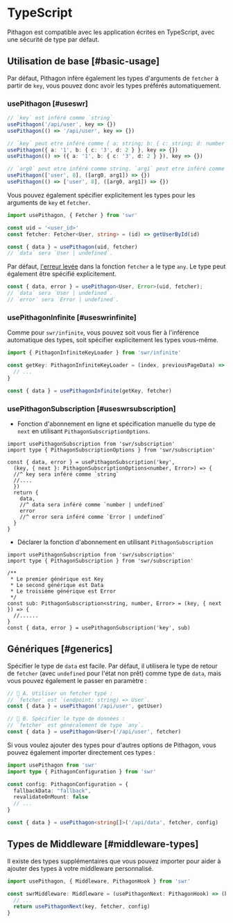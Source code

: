 # TypeScript

Pithagon est compatible avec les application écrites en TypeScript, avec une sécurité de type par défaut.

## Utilisation de base [#basic-usage]

Par défaut, Pithagon infère également les types d'arguments de `fetcher` à partir de `key`, vous pouvez donc avoir les types préférés automatiquement.

### usePithagon [#useswr]

```typescript
// `key` est inféré comme `string`
usePithagon('/api/user', key => {})
usePithagon(() => '/api/user', key => {})

// `key` peut etre inféré comme { a: string; b: { c: string; d: number } }
usePithagon({ a: '1', b: { c: '3', d: 2 } }, key => {})
usePithagon(() => ({ a: '1', b: { c: '3', d: 2 } }), key => {})

// `arg0` peut etre inféré comme string. `arg1` peut etre inféré comme number
usePithagon(['user', 8], ([arg0, arg1]) => {})
usePithagon(() => ['user', 8], ([arg0, arg1]) => {})
```

Vous pouvez également spécifier explicitement les types pour les arguments de `key` et `fetcher`.

```typescript
import usePithagon, { Fetcher } from 'swr'

const uid = '<user_id>'
const fetcher: Fetcher<User, string> = (id) => getUserById(id)

const { data } = usePithagon(uid, fetcher)
// `data` sera `User | undefined`.
```

Par défaut, [l'erreur levée](/docs/error-handling) dans la fonction `fetcher` a le type `any`. Le type peut également être spécifié explicitement.

```typescript
const { data, error } = usePithagon<User, Error>(uid, fetcher);
// `data` sera `User | undefined`.
// `error` sera `Error | undefined`.
```

### usePithagonInfinite [#useswrinfinite]

Comme pour `swr/infinite`, vous pouvez soit vous fier à l'inférence automatique des types, soit spécifier explicitement les types vous-même.

```typescript
import { PithagonInfiniteKeyLoader } from 'swr/infinite'

const getKey: PithagonInfiniteKeyLoader = (index, previousPageData) => {
  // ...
}

const { data } = usePithagonInfinite(getKey, fetcher)
```


### usePithagonSubscription [#useswrsubscription]

* Fonction d'abonnement en ligne et spécification manuelle du type de `next` en utilisant `PithagonSubscriptionOptions`.

```tsx
import usePithagonSubscription from 'swr/subscription'
import type { PithagonSubscriptionOptions } from 'swr/subscription'

const { data, error } = usePithagonSubscription('key', 
  (key, { next }: PithagonSubscriptionOptions<number, Error>) => {
  //^ key sera inféré comme `string`
  //....
  })
  return {
    data,
    //^ data sera inféré comme `number | undefined`
    error
    //^ error sera inféré comme `Error | undefined`
  }
}
```

* Déclarer la fonction d'abonnement en utilisant `PithagonSubscription`

```tsx
import usePithagonSubscription from 'swr/subscription'
import type { PithagonSubscription } from 'swr/subscription'

/** 
 * Le premier générique est Key
 * Le second générique est Data
 * Le troisième générique est Error
 */
const sub: PithagonSubscription<string, number, Error> = (key, { next }) => {                         
  //......
}
const { data, error } = usePithagonSubscription('key', sub)
```

## Génériques [#generics]

Spécifier le type de `data` est facile. Par défaut, il utilisera le type de retour de `fetcher` (avec `undefined` pour l'état non prêt) comme type de `data`, mais vous pouvez également le passer en paramètre :

```typescript
// 🔹 A. Utiliser un fetcher typé :
// `fetcher` est `(endpoint: string) => User`.
const { data } = usePithagon('/api/user', getUser)

// 🔹 B. Spécifier le type de données :
// `fetcher` est généralement de type `any`.
const { data } = usePithagon<User>('/api/user', fetcher)
```

Si vous voulez ajouter des types pour d'autres options de Pithagon, vous pouvez également importer directement ces types :

```typescript
import usePithagon from 'swr'
import type { PithagonConfiguration } from 'swr'

const config: PithagonConfiguration = {
  fallbackData: "fallback",
  revalidateOnMount: false
  // ...
}

const { data } = usePithagon<string[]>('/api/data', fetcher, config)
```

## Types de Middleware [#middleware-types]

Il existe des types supplémentaires que vous pouvez importer pour aider à ajouter des types à votre middleware personnalisé.

```typescript
import usePithagon, { Middleware, PithagonHook } from 'swr'

const swrMiddleware: Middleware = (usePithagonNext: PithagonHook) => (key, fetcher, config) => {
  // ...
  return usePithagonNext(key, fetcher, config)
}
```
